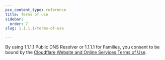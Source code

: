 ```yaml
---
pcx_content_type: reference
title: Terms of use
sidebar:
  order: 7
slug: 1.1.1.1/terms-of-use

---
```


By using 1.1.1.1 Public DNS Resolver or 1.1.1.1 for Families, you consent to be bound by the [Cloudflare Website and Online Services Terms of Use](https://www.cloudflare.com/website-terms/).
